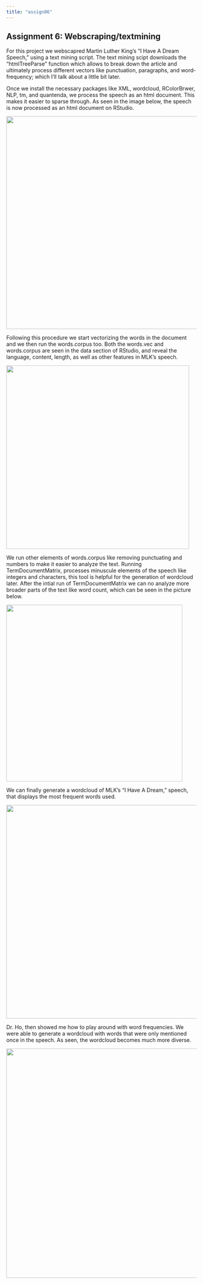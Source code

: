 ---
title: "assign06"
---

## Assignment 6: Webscraping/textmining

For this project we webscapred Martin Luther King's "I Have A Dream Speech," using a text mining script. The text mining scipt downloads the "htmlTreeParse" function which allows to break down the article and ultimately process different vectors like punctuation, paragraphs, and word-frequency; which I'll talk about a little bit later.

Once we install the necessary packages like XML, wordcloud, RColorBrwer, NLP, tm, and quantenda, we process the speech as an html document. This makes it easier to sparse through. As seen in the image below, the speech is now processed as an html document on RStudio.

![](/images/paragraph-01.png){fig-align="center" width="561"}

Following this procedure we start vectorizing the words in the document and we then run the words.corpus too. Both the words.vec and words.corpus are seen in the data section of RStudio, and reveal the language, content, length, as well as other features in MLK's speech.

![](/images/Screenshot%20(136)-01.png){fig-align="center" width="484"}

We run other elements of words.corpus like removing punctuating and numbers to make it easier to analyze the text. Running TermDocumentMatrix, processes minuscule elements of the speech like integers and characters, this tool is helpful for the generation of wordcloud later. After the intial run of TermDocumentMatrix we can no analyze more broader parts of the text like word count, which can be seen in the picture below.

![](/images/wordcount1-01.png){fig-align="center" width="466"}

We can finally generate a wordcloud of MLK's "I Have A Dream," speech, that displays the most frequent words used.

![](/images/0364c463-2a56-458e-80d6-7fe21265513a-01.png){fig-align="center" width="563"}

Dr. Ho, then showed me how to play around with word frequencies. We were able to generate a wordcloud with words that were only mentioned once in the speech. As seen, the wordcloud becomes much more diverse.

![](/images/3c46bf3b-a45c-4e64-9dfd-4dffd209d727-01.png){fig-align="center" width="605"}
